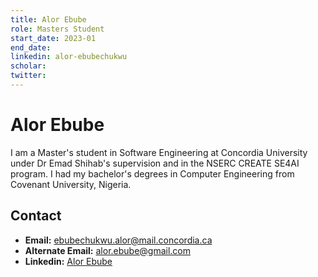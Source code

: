 ```yaml
---
title: Alor Ebube
role: Masters Student
start_date: 2023-01
end_date:
linkedin: alor-ebubechukwu
scholar:
twitter:
---
```


# Alor Ebube

I am a Master's student in Software Engineering at Concordia University under Dr Emad Shihab's supervision and in the NSERC CREATE SE4AI program. I had my bachelor's degrees in Computer Engineering from Covenant University, Nigeria.

## Contact

- **Email:** ebubechukwu.alor@mail.concordia.ca
- **Alternate Email:** alor.ebube@gmail.com
- **Linkedin:** [Alor Ebube](https://www.linkedin.com/in/alor-ebubechukwu/)
